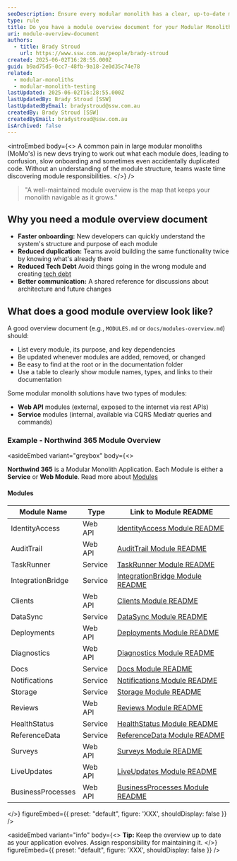 ```yaml
---
seoDescription: Ensure every modular monolith has a clear, up-to-date module overview document to help teams understand, maintain, and extend the system.
type: rule
title: Do you have a module overview document for your Modular Monolith?
uri: module-overview-document
authors:
  - title: Brady Stroud
    url: https://www.ssw.com.au/people/brady-stroud
created: 2025-06-02T16:28:55.000Z
guid: b9ad75d5-0cc7-48fb-9a18-2e0d35c74e78
related:
  - modular-monoliths
  - modular-monolith-testing
lastUpdated: 2025-06-02T16:28:55.000Z
lastUpdatedBy: Brady Stroud [SSW]
lastUpdatedByEmail: bradystroud@ssw.com.au
createdBy: Brady Stroud [SSW]
createdByEmail: bradystroud@ssw.com.au
isArchived: false
---
```


<introEmbed
  body={<>
A common pain in large modular monoliths (MoMo's) is new devs trying to work out what each module does, leading to confusion, slow onboarding and sometimes even accidentally duplicated code. Without an understanding of the module structure, teams waste time discovering module responsibilities.
  </>}
/>
> "A well-maintained module overview is the map that keeps your monolith navigable as it grows."

## Why you need a module overview document

* **Faster onboarding:** New developers can quickly understand the system's structure and purpose of each module
* **Reduced duplication:** Teams avoid building the same functionality twice by knowing what's already there
* **Reduced Tech Debt** Avoid things going in the wrong module and creating [tech debt](/technical-debt)
* **Better communication:** A shared reference for discussions about architecture and future changes

## What does a good module overview look like?

A good overview document (e.g., `MODULES.md` or `docs/modules-overview.md`) should:

* List every module, its purpose, and key dependencies
* Be updated whenever modules are added, removed, or changed
* Be easy to find at the root or in the documentation folder
* Use a table to clearly show module names, types, and links to their documentation

Some modular monolith solutions have two types of modules:

* **Web API** modules (external, exposed to the internet via rest APIs)
* **Service** modules (internal, available via CQRS Mediatr queries and commands)

### Example - Northwind 365 Module Overview

<asideEmbed
  variant="greybox"
  body={<>
    
**Northwind 365** is a Modular Monolith Application.
Each Module is either a **Service** or **Web Module**.
Read more about [Modules](https://github.com/northwind365/Northwind365/blob/main/docs/modular-architecture/modular-architecture.md)

#### Modules

| Module Name           | Type    | Link to Module README                                                          |
|-----------------------|---------|--------------------------------------------------------------------------------|
| IdentityAccess        | Web API | [IdentityAccess Module README](./IdentityAccess/README.md)                     |
| AuditTrail            | Web API | [AuditTrail Module README](./AuditTrail/README.md)                             |
| TaskRunner            | Service | [TaskRunner Module README](./TaskRunner/README.md)                             |
| IntegrationBridge     | Service | [IntegrationBridge Module README](./IntegrationBridge/README.md)               |
| Clients               | Web API | [Clients Module README](./Clients/README.md)                                   |
| DataSync              | Service | [DataSync Module README](./DataSync/README.md)                                 |
| Deployments           | Web API | [Deployments Module README](../Deployments/README.md)                          |
| Diagnostics           | Web API | [Diagnostics Module README](../Diagnostics/README.md)                          |
| Docs                  | Service | [Docs Module README](./Docs/README.md)                                         |
| Notifications         | Service | [Notifications Module README](./Notifications/README.md)                       |
| Storage               | Service | [Storage Module README](./Storage/README.md)                                   |
| Reviews               | Web API | [Reviews Module README](./Reviews/README.md)                                   |
| HealthStatus          | Service | [HealthStatus Module README](./HealthStatus/README.md)                         |
| ReferenceData         | Service | [ReferenceData Module README](./ReferenceData/README.md)                       |
| Surveys               | Web API | [Surveys Module README](./Surveys/README.md)                                   |
| LiveUpdates           | Web API | [LiveUpdates Module README](./LiveUpdates/README.md)                           |
| BusinessProcesses     | Web API | [BusinessProcesses Module README](./BusinessProcesses/README.md)               |

  </>}
  figureEmbed={{
    preset: "default",
    figure: 'XXX',
    shouldDisplay: false
  }}
/>

<asideEmbed
  variant="info"
  body={<>
    **Tip:** Keep the overview up to date as your application evolves. Assign responsibility for maintaining it.
  </>}
  figureEmbed={{
    preset: "default",
    figure: 'XXX',
    shouldDisplay: false
  }}
/>

